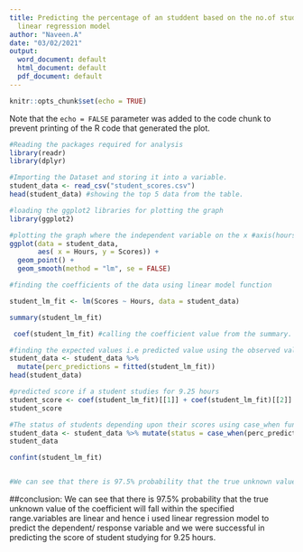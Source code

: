 ---
title: Predicting the percentage of an studdent based on the no.of study hours using
  linear regression model
author: "Naveen.A"
date: "03/02/2021"
output:
  word_document: default
  html_document: default
  pdf_document: default
---

```{r setup, include=FALSE}
knitr::opts_chunk$set(echo = TRUE)
```


Note that the `echo = FALSE` parameter was added to the code chunk to prevent printing of the R code that generated the plot.
```{r}
#Reading the packages required for analysis
library(readr)
library(dplyr)

#Importing the Dataset and storing it into a variable.
student_data <- read_csv("student_scores.csv")
head(student_data) #showing the top 5 data from the table.
```
```{r}
#loading the ggplot2 libraries for plotting the graph
library(ggplot2)

#plotting the graph where the independent variable on the x #axis(hours) and dependent variable on the y axis(scores).
ggplot(data = student_data,
       aes( x = Hours, y = Scores)) + 
  geom_point() + 
  geom_smooth(method = "lm", se = FALSE)
```
```{r}
#finding the coefficients of the data using linear model function 

student_lm_fit <- lm(Scores ~ Hours, data = student_data)

summary(student_lm_fit)
```
```{r}
 coef(student_lm_fit) #calling the coefficient value from the summary. that is the intercept and slope.

#finding the expected values i.e predicted value using the observed value.
student_data <- student_data %>% 
  mutate(perc_predictions = fitted(student_lm_fit))
head(student_data)


```
```{r}
#predicted score if a student studies for 9.25 hours
student_score <- coef(student_lm_fit)[[1]] + coef(student_lm_fit)[[2]] * 9.25
student_score
```
```{r}
#The status of students depending upon their scores using case_when function
student_data <- student_data %>% mutate(status = case_when(perc_predictions < 35 ~ "Fail",                  perc_predictions >= 35 & perc_predictions <= 60 ~ "Pass", perc_predictions > 60 & perc_predictions < 85 ~             "first_class",                                            perc_predictions >= 85 ~ "Distinction"))
student_data
```
```{r}
confint(student_lm_fit)


#We can see that there is 97.5% probability that the true unknown value of the coefficient will fall within the specified range.and the intercept falls between the range ( -2.75 to 7.720 ) that is the score if a student studies #for 0 hours. and the hours falls between the range (8.83 - 10.71) that mean there will increase in score between 8.83 - 10.71 if the average of hour increases by 1 hour.
```

##conclusion: We can see that there is 97.5% probability that the true unknown value of the coefficient will fall within the specified range.variables are linear and hence i used linear regression model to predict the dependent/ response variable and we were successful in predicting the score of student studying for 9.25 hours.

